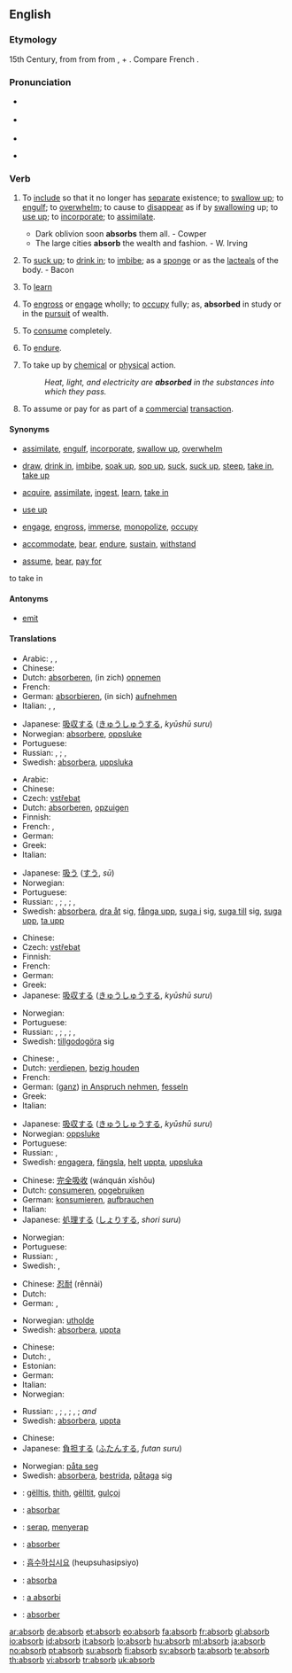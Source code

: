 ==English==

===Etymology===
15th Century, from {{etyl|fro}} from {{etyl|la|en}} {{term|absorbeo|absorbeō}} from {{term|ab-||from}}, + {{term|sorbeo|sorbeō|suck in}}.  Compare French {{term|absorber}}.

===Pronunciation===
* {{a|RP}} {{IPA|/əbˈzɔːb/; /əbˈsɔːb/}}
* {{a|US}} {{IPA|/æbˈzɔːrb/; /æbˈsɔːrb/}}
* {{audio|en-us-absorb.ogg|Audio (US)}}

* {{rhymes|ɔː(r)b}}

===Verb===
{{en-verb}}

# {{transitive}} To [[include]] so that it no longer has [[separate]] existence; to [[swallow up]]; to [[engulf]]; to [[overwhelm]]; to cause to [[disappear]] as if by [[swallowing]] up; to [[use up]]; to [[incorporate]]; to [[assimilate]].
#* Dark oblivion soon '''absorbs''' them all. - Cowper
#* The large cities '''absorb''' the wealth and fashion. - W. Irving
# {{transitive}} To [[suck up]]; to [[drink in]]; to [[imbibe]]; as a [[sponge]] or as the [[lacteals]] of the body. - Bacon
# {{transitive}} To [[learn]]
# {{transitive}} To [[engross]] or [[engage]] wholly; to [[occupy]] fully; as, '''absorbed''' in study or in the [[pursuit]] of wealth.
# {{transitive}} To [[consume]] completely.
# {{transitive}} To [[endure]].
# {{transitive}} {{physics}} To take up by [[chemical]] or [[physical]] action.
#: ''Heat, light, and electricity are '''absorbed''' in the substances into which they pass.''
# {{transitive}} {{finance}} To assume or pay for as part of a [[commercial]] [[transaction]].

====Synonyms====
* {{sense|to include so that it no longer has separate existence}} [[assimilate]], [[engulf]], [[incorporate]], [[swallow up]], [[overwhelm]]
* {{sense|to suck up or drink in}} [[draw]], [[drink in]], [[imbibe]], [[soak up]], [[sop up]], [[suck]], [[suck up]], [[steep]], [[take in]], [[take up]]
* {{sense|to learn}} [[acquire]], [[assimilate]], [[ingest]], [[learn]], [[take in]]
* {{sense|to consume completely}} [[use up]]
* {{sense|to occupy fully}} [[engage]], [[engross]], [[immerse]], [[monopolize]], [[occupy]]
* {{sense|to endure}} [[accommodate]], [[bear]], [[endure]], [[sustain]], [[withstand]]
* {{sense|finance: to assume or pay for}} [[assume]], [[bear]], [[pay for]]
to take in

====Antonyms====
* {{sense|physics: to take up by chemical or physical action}} [[emit]]

====Translations====
{{trans-top|to include so that it no longer has separate existence (1)}}
* Arabic: {{Arab|[[يحتمل]]}}, {{Arab|[[يستوعب]]}}, {{Arab|[[يسع]]}}
* Chinese: {{t|cmn|吸收|tr=xīshōu|sc=Hani|xs=Mandarin}}
* Dutch: [[absorberen]], (in zich) [[opnemen]]
* French: {{t+|fr|absorber}}
* German: [[absorbieren]], (in sich) [[aufnehmen]]
* Italian: {{t+|it|assorbire}}, {{t-|it|incorporare}}, {{t+|it|includere}}
{{trans-mid}}
* Japanese: [[吸収する]] ([[きゅうしゅう]]する, ''kyūshū suru'')
* Norwegian: [[absorbere]], [[oppsluke]]
* Portuguese: {{t+|pt|absorver}}
* Russian: {{t|ru|поглощать|tr=pogloščát’|sc=Cyrl}} {{impf}}, {{t|ru|поглотить|tr=poglotít’|sc=Cyrl}} {{pf}}; {{t|ru|вбирать|tr=vbirát’|sc=Cyrl}} {{impf}}, {{t|ru|вобрать|tr=vobrát’|sc=Cyrl}} {{pf}}
* Swedish: [[absorbera]], [[uppsluka]]
{{trans-bottom}}

{{trans-top|to suck up or drink in (2)}}
* Arabic: {{Arab|[[يمتص]]}}
* Chinese: {{t-|cmn|吸入|tr=xī rù|sc=Hani|xs=Mandarin}}
* Czech: [[vstřebat]]
* Dutch: [[absorberen]], [[opzuigen]]
* Finnish: {{t+|fi|imeä}}
* French: {{t+|fr|absorber}}, {{t+|fr|éponger}}
* German: {{t-|de|aufsaugen}}
* Greek: {{t+|el|απορροφώ|tr=aporofó|sc=Grek}}
* Italian: {{t+|it|assorbire}}
{{trans-mid}}
* Japanese: [[吸う]] ([[すう]], ''sū'')
* Norwegian: {{t+|no|absorbere}}
* Portuguese: {{t+|pt|absorver}}
* Russian: {{t|ru|поглощать|tr=pogloščát'|sc=Cyrl}} {{impf}}, {{t|ru|поглотить|tr=poglotít’|sc=Cyrl}} {{pf}}; {{t|ru|вбирать|tr=vbirát’|sc=Cyrl}} {{impf}}, {{t|ru|вобрать|tr=vobrát’|sc=Cyrl}} {{pf}}; {{t|ru|впитывать|tr=vpítyvat’|sc=Cyrl}} {{impf}}, {{t|ru|впитать|tr=vpitát’|sc=Cyrl}} {{pf}}
* Swedish: [[absorbera]], [[dra åt]] sig, [[fånga upp]], [[suga i]] sig, [[suga till]] sig, [[suga upp]], [[ta upp]]
{{trans-bottom}}

{{trans-top|to learn (3)}}
* Chinese: {{t|cmn|吸收|tr=xīshōu|sc=Hani|xs=Mandarin}}
* Czech: [[vstřebat]]
* Finnish: {{t-|fi|omaksua}}
* French: {{t+|fr|absorber}}
* German: {{t+|de|aufnehmen}}
* Greek: {{t+|el|αφομοιώνω|sc=Grek}}
* Japanese: [[吸収する]] ([[きゅうしゅう]]する, ''kyūshū suru'')
{{trans-mid}}
* Norwegian: {{t+|no|absorbere}}
* Portuguese: {{t+|pt|absorver}}
* Russian: {{t|ru|поглощать|tr=pogloščát’|sc=Cyrl}} {{impf}}, {{t|ru|поглотить|tr=poglotít’|sc=Cyrl}} {{pf}}; {{t|ru|вбирать|tr=vbirát’|sc=Cyrl}} {{impf}}, {{t|ru|вобрать|tr=vobrát’|sc=Cyrl}} {{pf}}; {{t|ru|впитывать|tr=vpítyvat’|sc=Cyrl}} {{impf}}, {{t|ru|впитать|tr=vpitát’|sc=Cyrl}} {{pf}}
* Swedish: [[tillgodogöra]] sig
{{trans-bottom}}

{{trans-top|to occupy fully (4)}}
* Chinese: {{t|cmn|全神貫注|sc=Hani|xs=Mandarin}}, {{t|cmn|全神贯注|tr=quánshénguànzhù|sc=Hani|xs=Mandarin}}
* Dutch: [[verdiepen]], [[bezig houden]]
* French: {{t+|fr|absorber}}
* German: ([[ganz]]) [[in Anspruch nehmen]], [[fesseln]]
* Greek: {{t+|el|απορροφώ|tr=aporofó|sc=Grek}}
* Italian: {{t-|it|assorto}}
{{trans-mid}}
* Japanese: [[吸収する]] ([[きゅうしゅう]]する, ''kyūshū suru'')
* Norwegian: [[oppsluke]]
* Portuguese: {{t+|pt|absorver}}
* Russian: {{t|ru|поглощать|tr=pogloščát’|sc=Cyrl}} {{impf}}, {{t|ru|поглотить|tr=poglotít’|sc=Cyrl}} {{pf}}
* Swedish: [[engagera]], [[fängsla]], [[helt]] [[uppta]], [[uppsluka]]
{{trans-bottom}}

{{trans-top|to consume completely (5)}}
* Chinese: [[完全吸收]] (wánquán xīshōu)
* Dutch: [[consumeren]], [[opgebruiken]]
* German: [[konsumieren]], [[aufbrauchen]]
* Italian: {{t+|it|assorbire}}
* Japanese: [[処理する]] ([[しょり]]する, ''shori suru'')
{{trans-mid}}
* Norwegian: {{t+|no|absorbere}}
* Portuguese: {{t+|pt|absorver}}
* Russian: {{t|ru|поглощать|tr=pogloščát’|sc=Cyrl}} {{impf}}, {{t|ru|поглотить|tr=poglotít’|sc=Cyrl}} {{pf}}
* Swedish: {{t+|sv|förbruka}}, {{t+|sv|konsumera}}
{{trans-bottom}}

{{trans-top|to endure (6)}}
* Chinese: [[忍耐]] (rěnnài)
* Dutch: {{t+|nl|ondergaan}}
* German: {{t+|de|aushalten}}, {{t+|de|ertragen}}
{{trans-mid}}
* Norwegian: [[utholde]]
* Swedish: [[absorbera]], [[uppta]]
{{trans-bottom}}

{{trans-top|physics: to take up by chemical or physical action (7)}}
* Chinese: {{t-|cmn|吸入|tr=xī rù|sc=Hani|xs=Mandarin}}
* Dutch: {{t+|nl|absorberen}}, {{t-|nl|imeä}}
* Estonian: {{t|et|neelduma}}
* German: {{t+|de|absorbieren}}
* Italian: {{t+|it|assorbire}}
* Norwegian: {{t+|no|absorbere}}
{{trans-mid}}
* Russian: {{t|ru|поглощать|tr=pogloščát’|sc=Cyrl}} {{impf}}, {{t|ru|поглотить|tr=poglotít’|sc=Cyrl}} {{pf}}; {{t|ru|вбирать|tr=vbirát’|sc=Cyrl}} {{impf}}, {{t|ru|вобрать|tr=vobrát’|sc=Cyrl}} {{pf}}; {{t|ru|впитывать|tr=vpítyvat’|sc=Cyrl}} {{impf}}, {{t|ru|впитать|tr=vpitát’|sc=Cyrl}} {{pf}}; {{t+|ru|абсорбировать|tr=absorbírovat’|sc=Cyrl}} {{impf}} ''and'' {{pf}}
* Swedish: [[absorbera]], [[uppta]]
{{trans-bottom}}

{{trans-top|finance: to assume or pay for (8)}}
* Chinese: {{t|cmn|吸收|tr=xīshōu|sc=Hani|xs=Mandarin}}
* Japanese: [[負担する]] ([[ふたん]]する, ''futan suru'')
{{trans-mid}}
* Norwegian: [[påta seg]]
* Swedish: [[absorbera]], [[bestrida]], [[påtaga]] sig
{{trans-bottom}}

{{checktrans-top}}
* {{ttbc|Albanian}}: [[gëlltis]], [[thith]], [[gëlltit]], [[gulçoj]]
* {{ttbc|Ido}}: [[absorbar]]
* {{ttbc|Indonesian}}: [[serap]], [[serap|menyerap]]
* {{ttbc|Interlingua}}: [[absorber]]
* {{ttbc|Korean}}: [[흡수하십시요]] (heupsuhasipsiyo)
* {{ttbc|Novial}}: [[absorba]]
* {{ttbc|Romanian}}: [[a absorbi]]
* {{ttbc|Spanish}}: [[absorber]]
{{trans-bottom}}

[[ar:absorb]]
[[de:absorb]]
[[et:absorb]]
[[eo:absorb]]
[[fa:absorb]]
[[fr:absorb]]
[[gl:absorb]]
[[io:absorb]]
[[id:absorb]]
[[it:absorb]]
[[lo:absorb]]
[[hu:absorb]]
[[ml:absorb]]
[[ja:absorb]]
[[no:absorb]]
[[pt:absorb]]
[[su:absorb]]
[[fi:absorb]]
[[sv:absorb]]
[[ta:absorb]]
[[te:absorb]]
[[th:absorb]]
[[vi:absorb]]
[[tr:absorb]]
[[uk:absorb]]